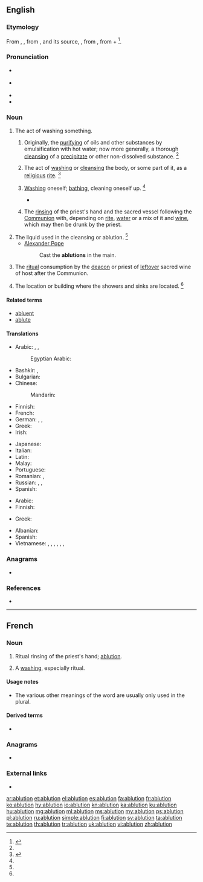 ==English==

===Etymology===
From {{etyl|enm|en}}, {{term|ablucioun||cleansing of impurities|lang=enm}}, from {{etyl|fro|en}} {{term|ablution|lang=fro}}, and its source, {{etyl|LL.|en}} {{m|la|ablūtiō||a washing away}}, from {{m|la|abluō||wash away}}, from {{term|ab||away|lang=la}} + {{m|la|luō||wash}}<ref>{{R:CDOE|page=3}}</ref>.

===Pronunciation===
* {{a|RP}} {{IPA|/əˈbluː.ʃn̩/|lang=en}}
* {{a|US}} {{IPA|/əˈblu.ʃn̩/|/æbˈlu.ʃn̩/|lang=en}}
* {{rhymes|uːʃən|lang=en}}
* {{audio|en-us-ablution.ogg|Audio (US)|lang=en}}

===Noun===
{{en-noun}}

# The act of washing something.
## {{context|chemistry|lang=en}} Originally, the [[purifying]] of oils and other substances by emulsification with hot water; now more generally, a thorough [[cleansing]] of a [[precipitate]] or other non-dissolved substance. {{defdate|First attested from around 1350 to 1470.}}<ref name=SOED/>
## The act of [[washing]] or [[cleansing]] the body, or some part of it, as a [[religious]] [[rite]]. {{defdate|From mid 16<sup>th</sup> century.}}<ref name=SOED>{{R:SOED5|page=5-6}}</ref>
## {{context|literary|or|humorous|usually|in the plural|lang=en}} [[washing|Washing]] oneself; [[bathing]], cleaning oneself up. {{defdate|From mid 18<sup>th</sup> century.}}<ref name=SOED/>
##* {{quote-book|year=1835|author=[[s:Author:William Gilmore Simms|William Gilmore Simms]]|title=[[s:The Partisan|The Partisan]]|publisher=Harper|section=[[s:The Partisan/II|Chapter II]]|page=[[s:Page:The Partisan, v1.djvu/26|25]]|passage=He followed the steps of Bella, who soon conducted him to his chamber, and left him to those '''ablutions''' which a long ride along a sandy road had rendered particularly necessary.}}
## {{context|Western|_|Christianity|lang=en}} The [[rinse|rinsing]] of the priest's hand and the sacred vessel following the [[Communion]] with, depending on [[rite]], [[water]] or a mix of it and [[wine]], which may then be drunk by the priest. {{defdate|from 17th c.}}
# The liquid used in the cleansing or ablution. {{defdate|From early 18<sup>th</sup> century.}}<ref name=SOED/>
#* [[w:Alexander Pope|Alexander Pope]]
#*: Cast the '''ablutions''' in the main.
# {{context|Orthodox|_|Christianity|lang=en}} The [[ritual]] consumption by the [[deacon]] or priest of [[leftover]] sacred wine of host after the Communion.
# {{context|pluralonly|UK|military|lang=en}} The location or building where the showers and sinks are located. {{defdate|From mid 20<sup>th</sup> century.}}<ref name=SOED/>

====Related terms====
* [[abluent]]
* [[ablute]]

====Translations====
{{trans-top|the act of washing or cleansing}}
* Arabic: {{t|ar|وضوء|m|tr=wuḍūʕ|sc=Arab}}, {{t|ar|غسل|m|tr=ḡusll|sc=Arab}}, {{t|ar|اغتسال|m|tr=eḡtesāl|sc=Arab}}
*: Egyptian Arabic: {{t|arz|وضوء|m|tr=wuḍūʕ|sc=Arab}}
* Bashkir: {{t|ba|йыуыныу}}, {{t|ba|тәһәрәт}} {{qualifier|in Islam}}
* Bulgarian: {{t|bg|проми́вка|f}}
* Chinese:
*: Mandarin: {{t+|cmn|沐浴|tr=mùyù|sc=Hani}}
* Finnish: {{t+|fi|peseytyminen}}
* French: {{t+|fr|ablution|f}}
* German: {{t|de|Waschung|f}}, {{t|de|Abwaschung|f}}, {{t+|de|Ablution|f}} {{qualifier|religious}}
* Greek: {{t+|el|πλύσιμο|n}}
* Irish: {{t|ga|ionladh|m}}
{{trans-mid}}
* Japanese: {{t|ja|沐浴|tr=もくよく, mokuyoku|sc=Jpan}}
* Italian: {{t+|it|abluzione|f}}
* Latin: {{t|la|ablūtiō|f}}
* Malay: {{t|ms|wuduk}} {{qualifier|in Islam}}
* Portuguese: {{t+|pt|ablução|f}}
* Romanian: {{t+|ro|spălare|f}}, {{t+|ro|abluțiune|f}}
* Russian: {{t+|ru|омове́ние|n}} {{qualifier|religious}}, {{t+|ru|промыва́ние|n}}, {{t+|ru|промы́вка|f}}
* Spanish: {{t+|es|ablución|f}}
{{trans-bottom}}

{{trans-top|the water used in cleansing}}
* Arabic: {{t|ar|وضوء|m|tr=waḍūʕ|sc=Arab}}
* Finnish: {{t+|fi|pesuvesi}}
{{trans-mid}}
* Greek: {{t|el|νερό του καθαρμού|n}}
{{trans-bottom}}

{{trans-top|Roman Catholic Church: a small quantity of wine and water}}
{{trans-mid}}
{{trans-bottom}}

{{checktrans-top}}
* Albanian: {{t-check|sq|avdes}}
* Spanish: {{t-check|es|ablución|f}}
* Vietnamese: {{t-check|vi|lễ rửa tội}}, {{t-check|vi|lễ tắm gội}}, {{t-check|vi|lễ rửa sạch các đồ thờ}}, {{t-check|vi|nước tắm gội}}, {{t-check|vi|nước rửa đồ thờ}}, {{t-check|vi|sự tắm gội}}, {{t-check|vi|sự rửa ráy}}
{{trans-bottom}}

===Anagrams===
* {{l|en|abutilon}}

===References===
<references/>
* {{R:Webster 1913}}
----

==French==

===Noun===
{{fr-noun|f}}

# {{context|Western|_|Christianity|lang=fr}} Ritual rinsing of the priest's hand; [[#English|ablution]].
# {{context|rare|lang=fr}} A [[washing]], especially ritual.

====Usage notes====
* The various other meanings of the word are usually only used in the plural.

====Derived terms====
* {{l|fr|ablutions}}

===Anagrams===
* {{l|fr|oubliant}}

===External links===
* {{R:TLFi}}

[[ar:ablution]]
[[et:ablution]]
[[el:ablution]]
[[es:ablution]]
[[fa:ablution]]
[[fr:ablution]]
[[ko:ablution]]
[[hy:ablution]]
[[io:ablution]]
[[kn:ablution]]
[[ka:ablution]]
[[ku:ablution]]
[[hu:ablution]]
[[mg:ablution]]
[[ml:ablution]]
[[ms:ablution]]
[[my:ablution]]
[[ps:ablution]]
[[pl:ablution]]
[[ru:ablution]]
[[simple:ablution]]
[[fi:ablution]]
[[sv:ablution]]
[[ta:ablution]]
[[te:ablution]]
[[th:ablution]]
[[tr:ablution]]
[[uk:ablution]]
[[vi:ablution]]
[[zh:ablution]]